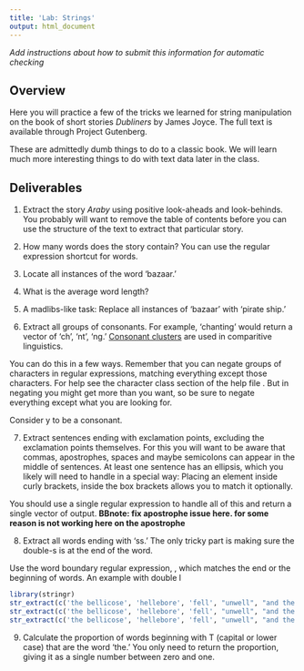 ```yaml
---
title: 'Lab: Strings'
output: html_document
---
```


*Add instructions about how to submit this information for automatic checking*

## Overview

Here you will practice a few of the tricks we learned for string manipulation on the book of short stories *Dubliners* by James Joyce. The full text is available through Project Gutenberg.

These are admittedly dumb things to do to a classic book. We will learn much more interesting things to do with text data later in the class.

## Deliverables

1. Extract the story *Araby* using positive look-aheads and look-behinds. You probably will want to remove the table of contents before you can use the structure of the text to extract that particular story.

2. How many words does the story contain? You can use the regular expression shortcut for words.

3. Locate all instances of the word 'bazaar.'

4. What is the average word length?

5. A madlibs-like task: Replace all instances of 'bazaar' with 'pirate ship.'

6. Extract all groups of consonants. For example, 'chanting' would return a vector of 'ch', 'nt', 'ng.' [Consonant clusters](https://en.wikipedia.org/wiki/Comparative_method_(linguistics)#Step_1.2C_assemble_potential_cognate_lists) are used in comparitive linguistics. 

You can do this in a few ways. Remember that you can negate groups of characters in regular expressions, matching everything except those characters. For help see the character class section of the help file \text{?regexp}. But in negating you might get more than you want, so be sure to negate everything except what you are looking for.

Consider y to be a consonant.

7. Extract sentences ending with exclamation points, excluding the exclamation points themselves. For this you will want to be aware that commas, apostrophes, spaces and maybe semicolons can appear in the middle of sentences. At least one sentence has an ellipsis, which you likely will need to handle in a special way: Placing an element inside curly brackets, inside the box brackets \text{[]} allows you to match it optionally.

You should use a single regular expression to handle all of this and return a single vector of output.
**BBnote: fix apostrophe issue here. for some reason \text{\\'} is not working here on the apostrophe**

8. Extract all words ending with 'ss.' The only tricky part is making sure the double-s is at the end of the word. 

Use the word boundary regular expression, \text{\\b}, which matches the end or the beginning of words. An example with double l

```r
library(stringr)
str_extract(c('the bellicose', 'hellebore', 'fell', "unwell", "and the llama", "began to smell"), "[a-z]+l{2}")
str_extract(c('the bellicose', 'hellebore', 'fell', "unwell", "and the llama", "began to smell"), "[a-z]+l{2}\\b")
str_extract(c('the bellicose', 'hellebore', 'fell', "unwell", "and the llama", "began to smell"), "\\bl{2}[a-z]+")
```

9. Calculate the proportion of words beginning with T (capital or lower case) that are the word 'the.' You only need to return the proportion, giving it as a single number between zero and one.
